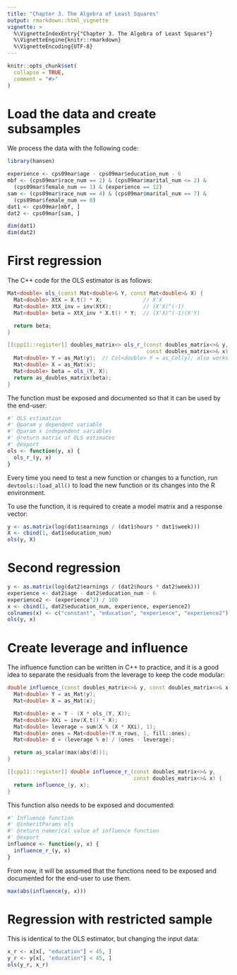 ```yaml
---
title: "Chapter 3. The Algebra of Least Squares"
output: rmarkdown::html_vignette
vignette: >
  %\VignetteIndexEntry{"Chapter 3. The Algebra of Least Squares"}
  %\VignetteEngine{knitr::rmarkdown}
  %\VignetteEncoding{UTF-8}
---
```


```r
knitr::opts_chunk$set(
  collapse = TRUE,
  comment = "#>"
)
```

# Load the data and create subsamples

We process the data with the following code:

```r
library(hansen)

experience <- cps09mar$age - cps09mar$education_num - 6
mbf <- (cps09mar$race_num == 2) & (cps09mar$marital_num <= 2) &
  (cps09mar$female_num == 1) & (experience == 12)
sam <- (cps09mar$race_num == 4) & (cps09mar$marital_num == 7) &
  (cps09mar$female_num == 0)
dat1 <- cps09mar[mbf, ]
dat2 <- cps09mar[sam, ]

dim(dat1)
dim(dat2)
```

# First regression

The C++ code for the OLS estimator is as follows:

```cpp
Mat<double> ols_(const Mat<double>& Y, const Mat<double>& X) {
  Mat<double> XtX = X.t() * X;             // X'X
  Mat<double> XtX_inv = inv(XtX);          // (X'X)^(-1)
  Mat<double> beta = XtX_inv * X.t() * Y;  // (X'X)^(-1)(X'Y)

  return beta;
}

[[cpp11::register]] doubles_matrix<> ols_r_(const doubles_matrix<>& y,
                                            const doubles_matrix<>& x) {
  Mat<double> Y = as_Mat(y);  // Col<double> Y = as_Col(y); also works
  Mat<double> X = as_Mat(x);
  Mat<double> beta = ols_(Y, X);
  return as_doubles_matrix(beta);
}
```

The function must be exposed and documented so that it can be used by the
end-user:

```r
#' OLS estimation
#' @param y dependent variable
#' @param x independent variables
#' @return matrix of OLS estimates
#' @export
ols <- function(y, x) {
  ols_r_(y, x)
}
```

Every time you need to test a new function or changes to a function, run
`devtools::load_all()` to load the new function or its changes into the
R environment.

To use the function, it is required to create a model matrix and a response
vector:

```r
y <- as.matrix(log(dat1$earnings / (dat1$hours * dat1$week)))
X <- cbind(1, dat1$education_num)
ols(y, X)
```

# Second regression

```r
y <- as.matrix(log(dat2$earnings / (dat2$hours * dat2$week)))
experience <- dat2$age - dat2$education_num - 6
experience2 <- (experience^2) / 100
x <- cbind(1, dat2$education_num, experience, experience2)
colnames(x) <- c("constant", "education", "experience", "experience2")
ols(y, x)
```

# Create leverage and influence

The influence function can be written in C++ to practice, and it is a good idea
to separate the residuals from the leverage to keep the code modular:

```cpp
double influence_(const doubles_matrix<>& y, const doubles_matrix<>& x) {
  Mat<double> Y = as_Mat(y);
  Mat<double> X = as_Mat(x);

  Mat<double> e = Y - (X * ols_(Y, X));
  Mat<double> XXi = inv(X.t() * X);
  Mat<double> leverage = sum(X % (X * XXi), 1);
  Mat<double> ones = Mat<double>(Y.n_rows, 1, fill::ones);
  Mat<double> d = (leverage % e) / (ones - leverage);

  return as_scalar(max(abs(d)));
}

[[cpp11::register]] double influence_r_(const doubles_matrix<>& y,
                                        const doubles_matrix<>& x) {
  return influence_(y, x);
}
```

This function also needs to be exposed and documented:

```r
#' Influence function
#' @inheritParams ols
#' @return numerical value of influence function
#' @export
influence <- function(y, x) {
  influence_r_(y, x)
}
```

From now, it will be assumed that the functions need to be exposed and
documented for the end-user to use them.

```r
max(abs(influence(y, x)))
```

# Regression with restricted sample

This is identical to the OLS estimator, but changing the input data:

```r
x_r <- x[x[, "education"] < 45, ]
y_r <- y[x[, "education"] < 45, ]
ols(y_r, x_r)
```
